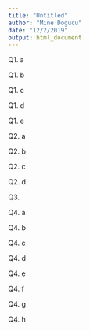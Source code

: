 ```yaml
---
title: "Untitled"
author: "Mine Dogucu"
date: "12/2/2019"
output: html_document
---
```




Q1. a

<p style="page-break-before: always">

Q1. b

<p style="page-break-before: always">

Q1. c

<p style="page-break-before: always">

Q1. d

<p style="page-break-before: always">

Q1. e

<p style="page-break-before: always">

Q2. a


<p style="page-break-before: always">

Q2. b

<p style="page-break-before: always">

Q2. c 

<p style="page-break-before: always">

Q2. d

<p style="page-break-before: always">

Q3. 

<p style="page-break-before: always">

Q4. a

<p style="page-break-before: always">

Q4. b

<p style="page-break-before: always">

Q4. c

<p style="page-break-before: always">

Q4. d

<p style="page-break-before: always">

Q4. e

<p style="page-break-before: always">

Q4. f

<p style="page-break-before: always">

Q4. g

<p style="page-break-before: always">

Q4. h

<p style="page-break-before: always">

